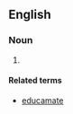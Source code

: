 ==English==

===Noun===
{{en-noun|-}}

# {{mainly|jocular}} {{form of|Mistaken form|education}}

====Related terms====
* [[educamate]]